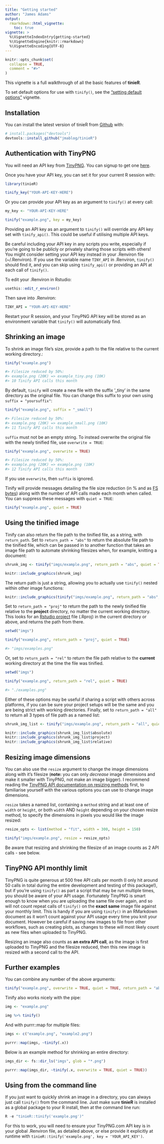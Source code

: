 ```yaml
---
title: "Getting started"
author: "James Adams"
output:
  rmarkdown::html_vignette:
    toc: true
vignette: >
  %\VignetteIndexEntry{getting-started}
  %\VignetteEngine{knitr::rmarkdown}
  %\VignetteEncoding{UTF-8}
---
```


```r
knitr::opts_chunk$set(
  collapse = TRUE,
  comment = "#>"
)
```

This vignette is a full walkthrough of all the basic features of **tinieR**.

To set default options for use with `tinify()`, see the ["setting default options"](https://jmablog.github.io/tinieR/articles/setting-defaults.html) vignette.

## Installation

You can install the latest version of tinieR from [Github](https://github.com) with:

``` r
# install.packages("devtools")
devtools::install_github("jmablog/tinieR")
```

## Authentication with TinyPNG

You will need an API key from [TinyPNG](https://tinypng.com). You can signup to get one [here](https://tinypng.com/developers).

Once you have your API key, you can set it for your current R session with:

``` r
library(tinieR)

tinify_key("YOUR-API-KEY-HERE")
```

Or you can provide your API key as an argument to `tinify()` at every call:

``` r
my_key <- "YOUR-API-KEY-HERE"

tinify("example.png", key = my_key)
```

Providing an API key as an argument to `tinify()` will override any API key set with `tinify_api()`. This could be useful if utilising multiple API keys.

Be careful including your API key in any scripts you write, especially if you're going to be publicly or privately sharing those scripts with others! You might consider setting your API key instead in your .Renviron file (~/.Renviron). If you use the variable name `TINY_API` in .Renviron, `tinify()` should find it, and you can skip using `tinify_api()` or providing an API at each call of `tinify()`.

To edit your .Renviron in Rstudio:

``` r
usethis::edit_r_environ()
```

Then save into .Renviron:

``` r
TINY_API = "YOUR-API-KEY-HERE"
```

Restart your R session, and your TinyPNG API key will be stored as an environment variable that `tinify()` will automatically find.

## Shrinking an image

To shrink an image file's size, provide a path to the file relative to the current working directory.:

``` r
tinify("example.png")

#> Filesize reduced by 50%:
#> example.png (20K) => example_tiny.png (10K)
#> 10 Tinify API calls this month
```

By default, `tinify` will create a new file with the suffix '_tiny' in the same directory as the original file. You can change this suffix to your own using `suffix = "yoursuffix"`:

``` r
tinify("example.png", suffix = "_small")

#> Filesize reduced by 50%:
#> example.png (20K) => example_small.png (10K)
#> 11 Tinify API calls this month
```

`suffix` must not be an empty string. To instead overwrite the original file with the newly tinified file, use `overwrite = TRUE`:

``` r
tinify("example.png", overwrite = TRUE)

#> Filesize reduced by 50%:
#> example.png (20K) => example.png (10K)
#> 12 Tinify API calls this month
```

If you use `overwrite`, then `suffix` is ignored.

Tinify will provide messages detailing the file size reduction (in % and as [FS bytes](https://fs.r-lib.org/reference/fs_bytes.html)) along with the number of API calls made each month when called. You can suppress these messages with `quiet = TRUE`:

``` r
tinify("example.png", quiet = TRUE)
```

## Using the tinified image

Tinify can also return the file path to the tinified file, as a string, with `return_path`. Set to `return_path = "abs"` to return the absolute file path to the tinified file, which can be passed in to another function that takes an image file path to automate shrinking filesizes when, for example, knitting a document:

``` r
shrunk_img <- tinify("imgs/example.png", return_path = "abs", quiet = TRUE)

knitr::include_graphics(shrunk_img)
```

The return path is just a string, allowing you to actually use `tinify()` nested within other image functions:

```r
knitr::include_graphics(tinify("imgs/example.png", return_path = "abs", quiet = TRUE))
```

Set to `return_path = "proj"` to return the path to the newly tinified file relative to the **project** directory, no matter the current working directory. This looks for an [Rstudio project](https://support.rstudio.com/hc/en-us/articles/200526207-Using-Projects) file (.Rproj) in the current directory or above, and returns the path from there. 

``` r
setwd("imgs")

tinify("example.png", return_path = "proj", quiet = TRUE)

#> "imgs/examples.png"
```

Or, set to `return_path = "rel"` to return the file path relative to the **current** working directory at the time the file was tinified.

``` r
setwd("imgs")

tinify("example.png", return_path = "rel", quiet = TRUE)

#> "./examples.png"
```

Either of these options may be useful if sharing a script with others across platforms, if you can be sure your project setups will be the same and you are being strict with working directories. Finally, set to `return_path = "all"` to return all 3 types of file path as a named list:

```r
shrunk_img_list <- tinify("imgs/example.png", return_path = "all", quiet = TRUE)

knitr::include_graphics(shrunk_img_list$absolute)
knitr::include_graphics(shrunk_img_list$project)
knitr::include_graphics(shrunk_img_list$relative)
```

## Resizing image dimensions

You can also use the `resize` argument to change the image dimensions along with it's filesize (**note:** you can only *decrease* image dimensions and make it smaller with TinyPNG, not make an image bigger). I recommend reading the [TinyPNG API documentation on resizing methods](https://tinypng.com/developers/reference#resizing-images) first, to familiarise yourself with the various options you can use to change image dimensions.

`resize` takes a named list, containing a `method` string and at least one of `width` or `height`, or both `width` AND `height` depending on your chosen resize method, to specify the dimensions in pixels you would like the image resized:

```r
resize_opts <- list(method = "fit", width = 300, height = 150)

tinify("imgs/example.png", resize = resize_opts)
```

Be aware that resizing and shrinking the filesize of an image counts as 2 API calls - see below.

## TinyPNG API monthly limit

TinyPNG is quite generous at 500 free API calls per month (I only hit around 50 calls in total during the entire development and testing of this package!), but if you're using `tinify()` as part a script that may be run multiple times, you should be aware of your API usage. Fortunately TinyPNG is smart enough to know when you are uploading the same file over again, and so will not count repeat calls of `tinify()` on the **exact same** image file against your monthly limit. This is handy if you are using `tinify()` in an RMarkdown document as it won't count against your API usage every time you knit your document. However be careful if saving new images to file from other workflows, such as creating plots, as changes to these will most likely count as new files when uploaded to TinyPNG.

Resizing an image also counts as **an extra API call**, as the image is first uploaded to TinyPNG and the filesize reduced, then this new image is resized with a second call to the API.

## Further examples

You can combine any number of the above arguments:

``` r
tinify("example.png", overwrite = TRUE, quiet = TRUE, return_path = "abs")
```

Tinify also works nicely with the pipe:

``` r
img <- "example.png"

img %>% tinify()
```

And with purrr::map for multiple files:

``` r
imgs <- c("example.png", "example2.png")

purrr::map(imgs, ~tinify(.x))
```

Below is an example method for shrinking an entire directory:

``` r
imgs_dir <- fs::dir_ls("imgs", glob = "*.png")

purrr::map(imgs_dir, ~tinify(.x, overwrite = TRUE, quiet = TRUE))
```

## Using from the command line

If you just want to quickly shrink an image in a directory, you can always just call `tinify()` from the command line. Just make sure **tinieR** is installed as a global package to your R install, then at the command line run:

```r
R -e "tinieR::tinify('example.png')"
```

For this to work, you will need to ensure your TinyPNG.com API key is in your global .Renviron file, as detailed above, or else provide it explicitly at runtime with `tinieR::tinify('example.png', key = 'YOUR_API_KEY')`.
